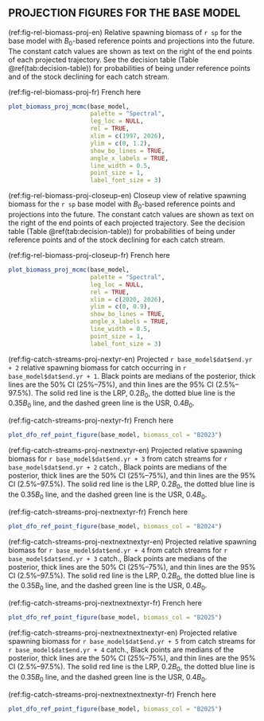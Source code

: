 ## PROJECTION FIGURES FOR THE BASE MODEL

(ref:fig-rel-biomass-proj-en) Relative spawning biomass of `r sp` for the base model with $B_0$-based reference points and projections into the future. The constant catch values are shown as text on the right of the end points of each projected trajectory. See the decision table (Table \@ref(tab:decision-table)) for probabilities of being under reference points and of the stock declining for each catch stream.

(ref:fig-rel-biomass-proj-fr) French here

```r
plot_biomass_proj_mcmc(base_model,
                       palette = "Spectral",
                       leg_loc = NULL,
                       rel = TRUE,
                       xlim = c(1997, 2026),
                       ylim = c(0, 1.2),
                       show_bo_lines = TRUE,
                       angle_x_labels = TRUE,
                       line_width = 0.5,
                       point_size = 1,
                       label_font_size = 3)
```

(ref:fig-rel-biomass-proj-closeup-en) Closeup view of relative spawning biomass for the `r sp` base model with $B_0$-based reference points and projections into the future. The constant catch values are shown as text on the right of the end points of each projected trajectory. See the decision table (Table \@ref(tab:decision-table)) for probabilities of being under reference points and of the stock declining for each catch stream.

(ref:fig-rel-biomass-proj-closeup-fr) French here

```r
plot_biomass_proj_mcmc(base_model,
                       palette = "Spectral",
                       leg_loc = NULL,
                       rel = TRUE,
                       xlim = c(2020, 2026),
                       ylim = c(0, 0.9),
                       show_bo_lines = TRUE,
                       angle_x_labels = TRUE,
                       line_width = 0.5,
                       point_size = 1,
                       label_font_size = 3)
```

(ref:fig-catch-streams-proj-nextyr-en) Projected `r base_model$dat$end.yr + 2` relative spawning biomass for catch occurring in `r base_model$dat$end.yr + 1`. Black points are medians of the posterior, thick lines are the 50% CI (25%--75%), and thin lines are the 95% CI (2.5%--97.5%). The solid red line is the LRP, $0.2B_0$, the dotted blue line is the $0.35B_0$ line, and the dashed green line is the USR, $0.4B_0$.

(ref:fig-catch-streams-proj-nextyr-fr) French here

```r
plot_dfo_ref_point_figure(base_model, biomass_col = "B2023")
```

(ref:fig-catch-streams-proj-nextnextyr-en) Projected relative spawning biomass for `r base_model$dat$end.yr + 3` from catch streams for `r base_model$dat$end.yr + 2` catch., Black points are medians of the posterior, thick lines are the 50% CI (25%--75%), and thin lines are the 95% CI (2.5%--97.5%). The solid red line is the LRP, $0.2B_0$, the dotted blue line is the $0.35B_0$ line, and the dashed green line is the USR, $0.4B_0$.

(ref:fig-catch-streams-proj-nextnextyr-fr) French here

```r
plot_dfo_ref_point_figure(base_model, biomass_col = "B2024")
```

(ref:fig-catch-streams-proj-nextnextnextyr-en) Projected relative spawning biomass for `r base_model$dat$end.yr + 4` from catch streams for `r base_model$dat$end.yr + 3` catch., Black points are medians of the posterior, thick lines are the 50% CI (25%--75%), and thin lines are the 95% CI (2.5%--97.5%). The solid red line is the LRP, $0.2B_0$, the dotted blue line is the $0.35B_0$ line, and the dashed green line is the USR, $0.4B_0$.

(ref:fig-catch-streams-proj-nextnextnextyr-fr) French here

```r
plot_dfo_ref_point_figure(base_model, biomass_col = "B2025")
```

(ref:fig-catch-streams-proj-nextnextnextnextyr-en) Projected relative spawning biomass for `r base_model$dat$end.yr + 5` from catch streams for `r base_model$dat$end.yr + 4` catch., Black points are medians of the posterior, thick lines are the 50% CI (25%--75%), and thin lines are the 95% CI (2.5%--97.5%). The solid red line is the LRP, $0.2B_0$, the dotted blue line is the $0.35B_0$ line, and the dashed green line is the USR, $0.4B_0$.

(ref:fig-catch-streams-proj-nextnextnextnextyr-fr) French here

```r
plot_dfo_ref_point_figure(base_model, biomass_col = "B2025")
```
